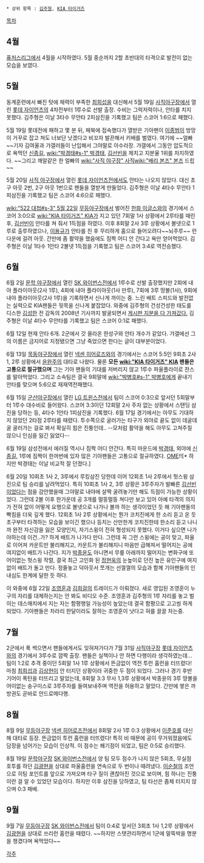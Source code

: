  * 상위 항목 : [[김주형]], [[KIA 타이거즈]]

[[목차]]
== 4월 ==
[[퓨처스리그]]에서 4월을 시작하였다. 5월 중순까지 2할 초반대의 타격으로 발전이 없는 모습을 보였다.

== 5월 ==
동계훈련에서 빠진 탓에 체력이 부족한 [[최희섭]]을 대신해서 5월 19일 [[사직야구장]]에서 열린 [[롯데 자이언츠]]의 4차전부터 1루수로 선발 출장. 수비는 그럭저럭이나, 안타를 치지 못했다.
김주형은 이날 3타수 무안타 2피삼진을 기록했고 팀은 스코어 1:6으로 패했다.

5월 19일 롯데전에 패하고 몇 분 뒤, 페북에 접속했다가 열받은 기아팬이 [[이종범]]이 방망이 거꾸로 잡고 쳐도 너보단 낫겠다고 비꼬자 발끈해서 키배를 벌였다. 여기에 ~~얼빠~~기자 김여울과 갸갤러들이 난입해서 그야말로 아수라장. 갸갤에서 그동안 압도적으로 욕먹던 [[신종길]], [[wiki:"박경태#s-1" 박경태]], [[김선빈]]을 제치고 지분율 1위를 차지하였다. ~~그리고 깨알같은 한 얼빠의 [[wiki:"사직 야구장" 사직]][[wiki:"배리 본즈" 본즈]] 드립~~

5월 20일 [[사직 야구장]]에서 열린 [[롯데 자이언츠]]전에서도 안타는 나오지 않았다. 대신 초구 아웃 2번, 2구 아웃 1번으로 팬들을 열받게 만들었다. 김주형은 이날 4타수 무안타 1피삼진을 기록했고 팀은 스코어 4:6으로 패했다.

[[wiki:"522 대첩#s-3" 5월 22일]] [[무등야구장]]에서 벌어진 [[한화 이글스]]와의 경기에서 스코어 3:0으로 [[wiki:"KIA 타이거즈" KIA]]가 지고 있던 7회말 1사 상황에서 2루타를 때린 후, [[김선빈]]이 안타를 쳐 줘서 1득점을 하였다. 이후 8회말 2사 3루 상황에서 볼넷으로 1루로 출루하였으나, [[이용규]]가 안타를 친 후 무리하게 홈으로 들어오려다~~뇌주루~~ 런다운에 걸려 아웃. 간만에 좀 활약을 했음에도 짐짝 어디 안 간다고 욕만 얻어먹었다.
김주형은 이날 1타수 1안타 2볼넷 1득점을 기록했고 팀은 스코어 3:4로 역전승했다.

== 6월 ==
6월 2일 [[문학 야구장]]에서 열린 [[SK 와이번스]]전에서 1루수로 선발 출장했지만 2회에 내야 플라이아웃(2사 1루), 4회에 내야 플라이아웃(1사 만루), 7회에 3루 땅볼(1사), 9회에 내야 플라이아웃(2사 1루)을 기록하면서 신나게 까이는 중. 느린 배트 스피드와 발전없는 실력으로 KIA팬들은 뒷목을 신나게 붙잡았다. 와중에 김주형의 건성건성한 태도를 디스한 [[김성한]] 전 감독의 2008년 기사까지 발굴되면서 [http://gall.dcinside.com/list.php?id=tigers&no=3646010&page=1&recommend=1&recommend=1&bbs= 게시판 지분을 다 가져갔다.]
김주형은 이날 4타수 무안타를 기록했고 팀은 스코어 0:1로 패했다.

6월 12일 현재 안타 6개. 2군에서 갓 올라온 한성구와 안타 개수가 같았다. 갸갤에선 그의 이름은 금지어로 지정됐으면 그냥 죽었으면 한다는 글이 대부분이었다.

6월 13일 [[목동야구장]]에서 열린 [[넥센 히어로즈]]와의 경기에서는 스코어 5:5인 9회초 2사 1, 2루 상황에서 [[윤완주]]의 대타로 나왔다. 물론 '''모든 [[wiki:"KIA 타이거즈" KIA]] 팬들은 고통으로 절규했으며''' 그는 기아 팬들의 기대를 저버리지 않고 1루수 파울플라이로 찬스를 말아먹었다. 그리고 소속팀은 결국 9회말에 [[wiki:"박병호#s-1" 박병호]]에게 끝내기 안타를 맞으며 5:6으로 재재역전패했다.

6월 15일 [[군산야구장]]에서 열린 [[LG 트윈스]]전에서 팀이 스코어 0:3으로 앞서던 5회말부터 1루수 대수비로 들어왔다. 스코어 3:3이던 12회말 2사 주자 없는 상황에서 스탠딩 삼진을 당하는 등, 4타수 1안타 1피삼진을 기록했다.
6월 17일 경기에서는 아무도 기대하지 않았던 2타점 2루타를 때렸다. 투수쪽으로 굴러가는 타구가 외야로 끝도 없이 데굴데굴 굴러가는 걸로 봐서 확실히 힘은 진퉁인데.. --모처럼 활약을 해도 아무도 고쳐주질 않으니 인심을 잃긴 잃었다--

6월 19일 삼성전에서 에러질 역시나 짐짝 어디 안간다. 특히 마운드에 [[박경태]], 외야에 [[신종길]], 1루에 짐짝이 한꺼번에 있자 많은 기아팬들은 고통으로 절규하였다. [[OME]]!![* 하지만 박경태는 이날 비교적 잘 던졌다.]

6월 20일 10회초 1사 2, 3루에서 루킹삼진 당한데 이어 12회초 1사 2루에서 헛스윙 삼진으로 팀 승리를 날려먹었다. 특히 10회초 1사 2, 3루 상황은 3루주자가 발빠른 [[김선빈]]이었다는 점을 감안했을때 그야말로 내야에 살짝 굴려놓기만 해도 득점이 가능한 상황이었다. 그런데 2볼 이후 한가운데 공 3개를 멀뚱멀뚱 쳐다만 보고 있어 아예 타격의 의지가 전혀 없이 어떻게 요행으로 볼넷으로 나가나 볼까 하는 생각이었던 듯 해 기아팬들의 빡침을 더욱 깊게 했다. 12회초 1사 2루 상황에서는 뭔가 코치진에게 한 소리 듣고 온 듯 초구부터 타격하는 모습을 보이긴 했으나 등치는 산만한게 코치진한테 한소리 듣고 나니까 완전 자신감을 잃은 모양인지, 자기스윙이 전혀 형성되지 못했다. 이거다 싶으면 나가야하는데 이건..가? 하게 배트가 나가다 만다. 그런데 꼭 그런 스윙에는 공이 맞고, 파울로 이어져 카운트만 불리해지고, 카운트가 불리해지니 마음만 급해져서 떨어지는 공에 여지없이 배트가 나간다. 지가 [[박종윤]]도 아니면서 무릎 아래까지 떨어지는 변화구에 또 어이없는 헛스윙 작렬, 결국 최근 고인화 된 [[정현욱]]의 눈높이로 던진 높은 유인구에 여지없이 배트가 돌고 만다. 정줄놓고 덕아웃서 쪼개는 선껄껄의 모습과 함께 기아팬들의 인내심도 한계에 달한 듯 하다. 

이 와중에 6월 22일 [[조영훈]]과 [[김희걸]]의 트레이드가 이뤄졌다. 새로 영입된 조영훈이 누구의 자리를 대체하는지는 안 봐도 비디오 수준. 조영훈과 김주형의 1루 자리를 놓고 벌이는 데스매치에서 지는 자는 함평행일 가능성이 높았는데 결국 함평으로 고고씽 하게 되었다. 기아팬들은 차라리 한달이라도 잘하는 조영훈이 낫다고 혀를 끌끌 차는중. 

== 7월 ==
2군에서 푹 썩으면서 팬들에게서도 잊혀져가다가 7월 31일 [[사직야구장]] [[롯데 자이언츠]]와의 경기에서 3루수로 깜짝 출장. 팬들은 실책이나 안 하면 다행이라 생각하였는데... 팀이 1:2로 추격 중이던 5회말 1사 1루 상황에서 뜬금없이 역전 투런 홈런을 터뜨렸다! 마침 [[최희섭]]과 [[김상현]]이 안 터지던 상황이라 귀중한 두 점이 되었다. 그러나 경기 후반 기어이 폭탄을 터뜨리고 말았는데, 8회말 3:3 무사 1,3루 상황에서 박종윤의 3루 땅볼을 어이없는 송구미스로 3루주자를 들여보내주며 역전을 허용하고 말았다. 간만에 쌓은 까방권도 곧바로 안드로메다행.

== 8월 ==
8월 9일 [[무등야구장]] [[넥센 히어로즈]]전에서 8회말 2사 1루 0:3 상황에서 [[이준호]]를 대신해 대타로 등장. 뜬금없이 투런 홈런을 터뜨렸다! 특히 비 때문에 공이 무거워졌음에도 담장을 넘어가는 모습이 인상적. 이 점수는 쐐기점이 되었고, 팀은 0:5로 승리했다.

8월 19일 [[문학야구장]] [[SK 와이번스]]전에서 양 팀 모두 점수가 나지 않은 5회초, 무실점 호투를 하던 [[김광현]]을 상대로 파울홈런을 연속으로 두 번이나 때려냈다. [[이순철]]의 조언으로 히팅 포인트를 앞으로 가져오며 타구 질이 괜찮아진 것으로 보이며, 힘 하나는 진퉁이란 걸 알 수 있었던 모습이다. 하지만 이후 삼진을 당하였고, 팀 타선은 좀체 터지지 않으며 0:3 패배.

== 9월 ==
9월 7일 [[무등야구장]] [[SK 와이번스]]전에서 팀이 0:4로 앞서던 3회초 1사 1,2루 상황에서 [[김광현]]을 상대로 쓰리런 홈런을 때렸다. ~~하지만 스탯관리하면서 1군에 말뚝박을 명분을 챙겼다며 욕먹었다~~

[[각주]]
